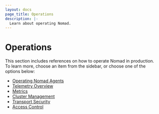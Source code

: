 ```yaml
---
layout: docs
page_title: Operations
description: |-
  Learn about operating Nomad.
---
```


# Operations

This section includes references on how to operate Nomad in production. To
learn more, choose an item from the sidebar, or choose one of the options
below:

- [Operating Nomad Agents](/nomad/docs/operations/nomad-agent)
- [Telemetry Overview](/nomad/docs/operations/monitoring-nomad)
- [Metrics](/nomad/docs/operations/metrics-reference)
- [Cluster Management](/nomad/tutorials/manage-clusters)
- [Transport Security](/nomad/tutorials/transport-security)
- [Access Control](/nomad/tutorials/access-control)
